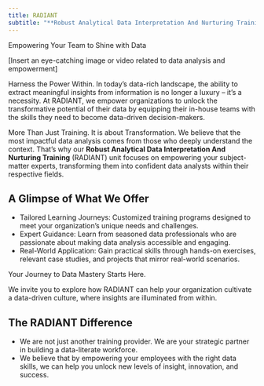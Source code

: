 ```yaml
---
title: RADIANT
subtitle: "**Robust Analytical Data Interpretation And Nurturing Training**"
---
```


Empowering Your Team to Shine with Data

[Insert an eye-catching image or video related to data analysis and empowerment]

Harness the Power Within. In today's data-rich landscape, the ability to extract meaningful insights from information is no longer a luxury – it's a necessity. At RADIANT, we empower organizations to unlock the transformative potential of their data by equipping their in-house teams with the skills they need to become data-driven decision-makers.

More Than Just Training. It is about Transformation. We believe that the most impactful data analysis comes from those who deeply understand the context. That's why our **Robust Analytical Data Interpretation And Nurturing Training** (RADIANT) unit focuses on empowering your subject-matter experts, transforming them into confident data analysts within their respective fields.

## A Glimpse of What We Offer

- Tailored Learning Journeys: Customized training programs designed to meet your organization's unique needs and challenges.
- Expert Guidance: Learn from seasoned data professionals who are passionate about making data analysis accessible and engaging.
- Real-World Application: Gain practical skills through hands-on exercises, relevant case studies, and projects that mirror real-world scenarios.

Your Journey to Data Mastery Starts Here.

We invite you to explore how RADIANT can help your organization cultivate a data-driven culture, where insights are illuminated from within.


## The RADIANT Difference

- We are not just another training provider. We are your strategic partner in building a data-literate workforce. 
- We believe that by empowering your employees with the right data skills, we can help you unlock new levels of insight, innovation, and success.